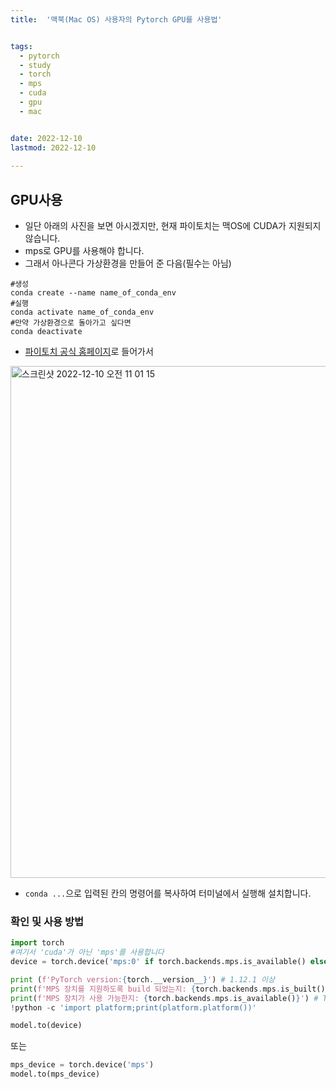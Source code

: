 ```yaml
---
title:  '맥북(Mac OS) 사용자의 Pytorch GPU를 사용법'


tags:
  - pytorch
  - study
  - torch
  - mps
  - cuda
  - gpu
  - mac


date: 2022-12-10
lastmod: 2022-12-10
 
---
```


## GPU사용


- 일단 아래의 사진을 보면 아시겠지만, 현재 파이토치는 맥OS에 CUDA가 지원되지 않습니다.
- mps로 GPU를 사용해야 합니다.
- 그래서 아나콘다 가상환경을 만들어 준 다음(필수는 아님)

```shell
#생성
conda create --name name_of_conda_env
#실행
conda activate name_of_conda_env
#만약 가상환경으로 돌아가고 싶다면
conda deactivate
```

- [파이토치 공식 홈페이지](https://pytorch.org/ "파이토치 공홈")로 들어가서 

<img width="819" alt="스크린샷 2022-12-10 오전 11 01 15" src="https://user-images.githubusercontent.com/111936229/206823346-3ff56f2a-2763-4981-889a-934ec2dec6f3.png"/>

- `conda ...`으로 입력된 칸의 명령어를 복사하여 터미널에서 실행해 설치합니다.

### 확인 및 사용 방법

```python
import torch
#여기서 'cuda'가 아닌 'mps'를 사용합니다
device = torch.device('mps:0' if torch.backends.mps.is_available() else 'cpu')

print (f'PyTorch version:{torch.__version__}') # 1.12.1 이상
print(f'MPS 장치를 지원하도록 build 되었는지: {torch.backends.mps.is_built()}') # True 여야 합니다.
print(f'MPS 장치가 사용 가능한지: {torch.backends.mps.is_available()}') # True 여야 합니다.
!python -c 'import platform;print(platform.platform())'

model.to(device)
```

또는

```python
mps_device = torch.device('mps')
model.to(mps_device)  
```